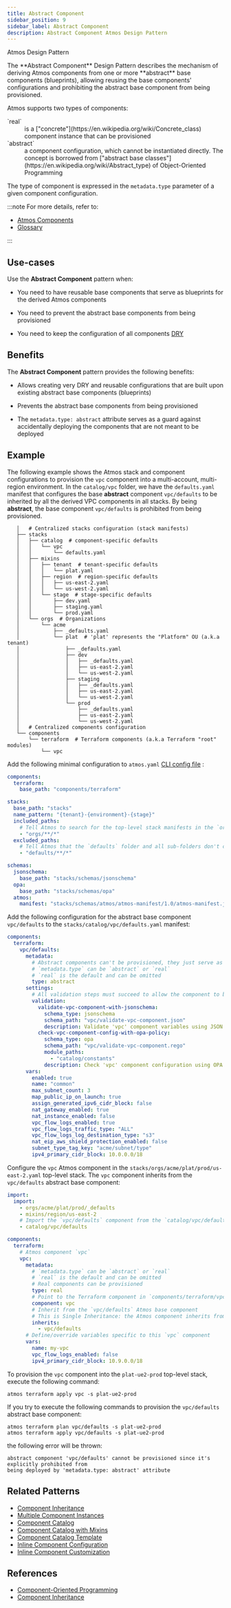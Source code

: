 ```yaml
---
title: Abstract Component
sidebar_position: 9
sidebar_label: Abstract Component
description: Abstract Component Atmos Design Pattern
---
```


<PillBox>Atmos Design Pattern</PillBox>

<Intro>
The **Abstract Component** Design Pattern describes the mechanism of deriving Atmos components from one or more **abstract** base components (blueprints), allowing reusing the base components' configurations and prohibiting the abstract base component from being provisioned.
</Intro>

Atmos supports two types of components:

<dl>
<dt>`real`</dt>
<dd>is a ["concrete"](https://en.wikipedia.org/wiki/Concrete_class) component instance that can be provisioned</dd>

<dt>`abstract`</dt>
<dd>a component configuration, which cannot be instantiated directly. The concept is borrowed
  from ["abstract base classes"](https://en.wikipedia.org/wiki/Abstract_type) of Object-Oriented Programming</dd>
</dl>

The type of component is expressed in the `metadata.type` parameter of a given component configuration.

:::note
For more details, refer to:

- [Atmos Components](/components/components)
- [Glossary](/terms)

:::

## Use-cases

Use the **Abstract Component** pattern when:

- You need to have reusable base components that serve as blueprints for the derived Atmos components

- You need to prevent the abstract base components from being provisioned

- You need to keep the configuration of all components [DRY](https://en.wikipedia.org/wiki/Don%27t_repeat_yourself)

## Benefits

The **Abstract Component** pattern provides the following benefits:

- Allows creating very DRY and reusable configurations that are built upon existing abstract base components (blueprints)

- Prevents the abstract base components from being provisioned

- The `metadata.type: abstract` attribute serves as a guard against accidentally deploying the components that are not meant to be deployed

## Example

The following example shows the Atmos stack and component configurations to provision the `vpc` component into
a multi-account, multi-region environment. In the `catalog/vpc` folder, we have the `defaults.yaml` manifest that configures the base **abstract**
component `vpc/defaults` to be inherited by all the derived VPC components in all stacks. By being **abstract**, the base component `vpc/defaults`
is prohibited from being provisioned.

```console
   │   # Centralized stacks configuration (stack manifests)
   ├── stacks
   │   ├── catalog  # component-specific defaults
   │   │   └── vpc
   │   │       └── defaults.yaml
   │   ├── mixins
   │   │   ├── tenant  # tenant-specific defaults
   │   │   │   └── plat.yaml
   │   │   ├── region  # region-specific defaults
   │   │   │   ├── us-east-2.yaml
   │   │   │   └── us-west-2.yaml
   │   │   └── stage  # stage-specific defaults
   │   │       ├── dev.yaml
   │   │       ├── staging.yaml
   │   │       └── prod.yaml
   │   └── orgs  # Organizations
   │       └── acme
   │           ├── _defaults.yaml
   │           └── plat  # 'plat' represents the "Platform" OU (a.k.a tenant)
   │               ├── _defaults.yaml
   │               ├── dev
   │               │   ├── _defaults.yaml
   │               │   ├── us-east-2.yaml
   │               │   └── us-west-2.yaml
   │               ├── staging
   │               │   ├── _defaults.yaml
   │               │   ├── us-east-2.yaml
   │               │   └── us-west-2.yaml
   │               └── prod
   │                   ├── _defaults.yaml
   │                   ├── us-east-2.yaml
   │                   └── us-west-2.yaml
   │   # Centralized components configuration
   └── components
       └── terraform  # Terraform components (a.k.a Terraform "root" modules)
           └── vpc
```

Add the following minimal configuration to `atmos.yaml` [CLI config file](/cli/configuration) :

```yaml title="atmos.yaml"
components:
  terraform:
    base_path: "components/terraform"

stacks:
  base_path: "stacks"
  name_pattern: "{tenant}-{environment}-{stage}"
  included_paths:
    # Tell Atmos to search for the top-level stack manifests in the `orgs` folder and its sub-folders
    - "orgs/**/*"
  excluded_paths:
    # Tell Atmos that the `defaults` folder and all sub-folders don't contain top-level stack manifests
    - "defaults/**/*"

schemas:
  jsonschema:
    base_path: "stacks/schemas/jsonschema"
  opa:
    base_path: "stacks/schemas/opa"
  atmos:
    manifest: "stacks/schemas/atmos/atmos-manifest/1.0/atmos-manifest.json"
```

Add the following configuration for the abstract base component `vpc/defaults` to the `stacks/catalog/vpc/defaults.yaml` manifest:

```yaml title="stacks/catalog/vpc/defaults.yaml"
components:
  terraform:
    vpc/defaults:
      metadata:
        # Abstract components can't be provisioned, they just serve as base components (blueprints) for real components
        # `metadata.type` can be `abstract` or `real`
        # `real` is the default and can be omitted
        type: abstract
      settings:
        # All validation steps must succeed to allow the component to be provisioned
        validation:
          validate-vpc-component-with-jsonschema:
            schema_type: jsonschema
            schema_path: "vpc/validate-vpc-component.json"
            description: Validate 'vpc' component variables using JSON Schema
          check-vpc-component-config-with-opa-policy:
            schema_type: opa
            schema_path: "vpc/validate-vpc-component.rego"
            module_paths:
              - "catalog/constants"
            description: Check 'vpc' component configuration using OPA policy
      vars:
        enabled: true
        name: "common"
        max_subnet_count: 3
        map_public_ip_on_launch: true
        assign_generated_ipv6_cidr_block: false
        nat_gateway_enabled: true
        nat_instance_enabled: false
        vpc_flow_logs_enabled: true
        vpc_flow_logs_traffic_type: "ALL"
        vpc_flow_logs_log_destination_type: "s3"
        nat_eip_aws_shield_protection_enabled: false
        subnet_type_tag_key: "acme/subnet/type"
        ipv4_primary_cidr_block: 10.0.0.0/18
```

Configure the `vpc` Atmos component in the `stacks/orgs/acme/plat/prod/us-east-2.yaml` top-level stack. The `vpc` component inherits from
the `vpc/defaults` abstract base component:

```yaml title="stacks/orgs/acme/plat/prod/us-east-2.yaml"
import:
  import:
    - orgs/acme/plat/prod/_defaults
    - mixins/region/us-east-2
    # Import the `vpc/defaults` component from the `catalog/vpc/defaults.yaml` manifest
    - catalog/vpc/defaults

components:
  terraform:
    # Atmos component `vpc`
    vpc:
      metadata:
        # `metadata.type` can be `abstract` or `real`
        # `real` is the default and can be omitted
        # Real components can be provisioned
        type: real
        # Point to the Terraform component in `components/terraform/vpc`
        component: vpc
        # Inherit from the `vpc/defaults` Atmos base component
        # This is Single Inheritance: the Atmos component inherits from one base Atmos component
        inherits:
          - vpc/defaults
      # Define/override variables specific to this `vpc` component
      vars:
        name: my-vpc
        vpc_flow_logs_enabled: false
        ipv4_primary_cidr_block: 10.9.0.0/18
```

To provision the `vpc` component into the `plat-ue2-prod` top-level stack, execute the following command:

```shell
atmos terraform apply vpc -s plat-ue2-prod
```

If you try to execute the following commands to provision the `vpc/defaults` abstract base component:

```shell
atmos terraform plan vpc/defaults -s plat-ue2-prod
atmos terraform apply vpc/defaults -s plat-ue2-prod
```

the following error will be thrown:

```console
abstract component 'vpc/defaults' cannot be provisioned since it's explicitly prohibited from
being deployed by 'metadata.type: abstract' attribute
```

## Related Patterns

- [Component Inheritance](/design-patterns/component-inheritance)
- [Multiple Component Instances](/design-patterns/multiple-component-instances)
- [Component Catalog](/design-patterns/component-catalog)
- [Component Catalog with Mixins](/design-patterns/component-catalog-with-mixins)
- [Component Catalog Template](/design-patterns/component-catalog-template)
- [Inline Component Configuration](/design-patterns/inline-component-configuration)
- [Inline Component Customization](/design-patterns/inline-component-customization)

## References

- [Component-Oriented Programming](/stacks/inheritance)
- [Component Inheritance](/stacks/inheritance)

